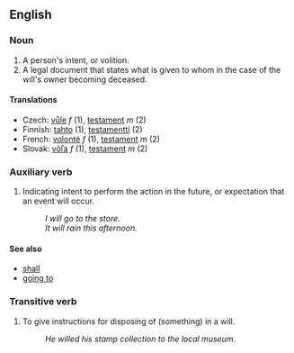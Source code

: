 ==English==

===Noun===
#A person's intent, or volition.
#A legal document that states what is given to whom in the case of the will's owner becoming deceased.

====Translations====
*Czech: [[vůle]] ''f'' (1), [[testament]] ''m'' (2)
*Finnish: [[tahto]] (1), [[testamentti]] (2)
*French: [[volonté]] ''f'' (1), [[testament]] ''m'' (2)
*Slovak: [[vôľa]] ''f'' (1), [[testament]] ''m'' (2)

===Auxiliary verb===
#Indicating intent to perform the action in the future, or expectation that an event will occur.
#:''I will go to the store.''
#:''It will rain this afternoon.''

====See also====
*[[shall]]
*[[going to]]

===Transitive verb===
#To give instructions for disposing of (something) in a will.
#:''He willed his stamp collection to the local museum.''